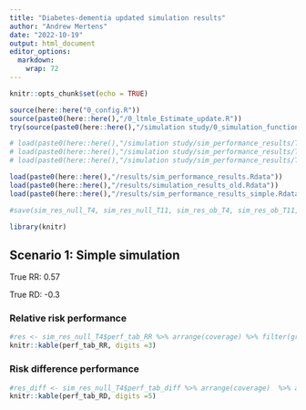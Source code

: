 ```yaml
---
title: "Diabetes-dementia updated simulation results"
author: "Andrew Mertens"
date: "2022-10-19"
output: html_document
editor_options: 
  markdown: 
    wrap: 72
---
```


```r
knitr::opts_chunk$set(echo = TRUE)

source(here::here("0_config.R"))
source(paste0(here::here(),"/0_ltmle_Estimate_update.R"))
try(source(paste0(here::here(),"/simulation study/0_simulation_functions.R")))

# load(paste0(here::here(),"/simulation study/sim_performance_results/T4_null_sim_res.Rdata"))
# load(paste0(here::here(),"/simulation study/sim_performance_results/T4_outcome_blind_sim_res.Rdata"))
# load(paste0(here::here(),"/simulation study/sim_performance_results/T10_sim_res.Rdata"))

load(paste0(here::here(),"/results/sim_performance_results.Rdata"))
load(paste0(here::here(),"/results/simulation_results_old.Rdata"))
load(paste0(here::here(),"/results/sim_performance_results_simple.Rdata"))

#save(sim_res_null_T4, sim_res_null_T11, sim_res_ob_T4, sim_res_ob_T11, file=paste0(here::here(),"/results/sim_performance_results.Rdata"))

library(knitr)
```


## Scenario 1: Simple simulation

True RR: 0.57

True RD: -0.3

### Relative risk performance

```r
#res <- sim_res_null_T4$perf_tab_RR %>% arrange(coverage) %>% filter(grepl("no_cens",filenames)) %>% subset(., select=-c(simulated_data, filenames, censoring_in_data, power))
knitr::kable(perf_tab_RR, digits =3)

```

### Risk difference performance

```r
#res_diff <- sim_res_null_T4$perf_tab_diff %>% arrange(coverage)  %>% arrange(coverage) %>% filter(grepl("no_cens",filenames)) %>% subset(., select=-c(simulated_data, filenames, censoring_in_data, power))
knitr::kable(perf_tab_RD, digits =5)
```

